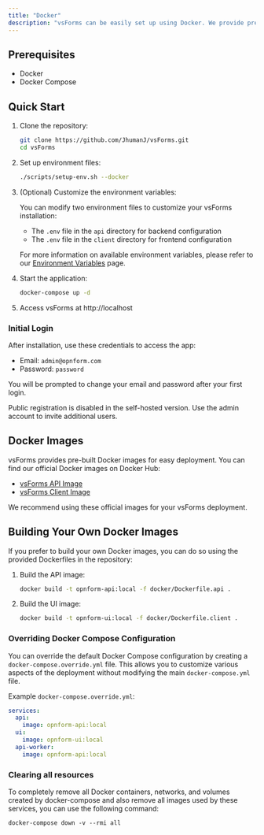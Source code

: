 ```yaml
---
title: "Docker"
description: "vsForms can be easily set up using Docker. We provide pre-built images on Docker Hub, which is the recommended method for most users."
---
```



<CloudVersion/>

## Prerequisites

- Docker
- Docker Compose

## Quick Start

1. Clone the repository:

   ```bash
   git clone https://github.com/JhumanJ/vsForms.git
   cd vsForms
   ```

2. Set up environment files:

   ```bash
   ./scripts/setup-env.sh --docker
   ```

3. (Optional) Customize the environment variables:

   You can modify two environment files to customize your vsForms installation:
   - The `.env` file in the `api` directory for backend configuration
   - The `.env` file in the `client` directory for frontend configuration

   For more information on available environment variables, please refer to our [Environment Variables](/configuration/environment-variables) page.

4. Start the application:

   ```bash
   docker-compose up -d
   ```

5. Access vsForms at http://localhost


### Initial Login

After installation, use these credentials to access the app:

-   Email: `admin@opnform.com`
-   Password: `password`

You will be prompted to change your email and password after your first login.

<Note>Public registration is disabled in the self-hosted version. Use the admin account to invite additional users.</Note>

## Docker Images

vsForms provides pre-built Docker images for easy deployment. You can find our official Docker images on Docker Hub:

- [vsForms API Image](https://hub.docker.com/r/jhumanj/opnform-api)
- [vsForms Client Image](https://hub.docker.com/r/jhumanj/opnform-client)

We recommend using these official images for your vsForms deployment.


## Building Your Own Docker Images

If you prefer to build your own Docker images, you can do so using the provided Dockerfiles in the repository:

1. Build the API image:
   ```bash
   docker build -t opnform-api:local -f docker/Dockerfile.api .
   ```

2. Build the UI image:
   ```bash
   docker build -t opnform-ui:local -f docker/Dockerfile.client .
   ```

### Overriding Docker Compose Configuration

You can override the default Docker Compose configuration by creating a `docker-compose.override.yml` file. This allows you to customize various aspects of the deployment without modifying the main `docker-compose.yml` file.

Example `docker-compose.override.yml`:

```yaml
services:
  api:
    image: opnform-api:local
  ui:
    image: opnform-ui:local
  api-worker:
    image: opnform-api:local
```


### Clearing all resources

To completely remove all Docker containers, networks, and volumes created by docker-compose and also remove all images used by these services, you can use the following command:

```
docker-compose down -v --rmi all
```
